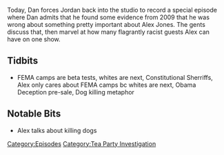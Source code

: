 {{DEFAULTSORT:
    #_EPISODE_0174:February 11, 2009
}}{{Episode
    | title           = February 11, 2009
    | caption         = [https://knowledgefight.libsyn.com/knowledge-fight-feb-11-2009 Listen to this episode on Libsyn]
    | episodeNumber   = 174
    | length          = 01:22:35
    | airDate         = June 26, 2018
    | coverageDate    = February 11, 2009
    | episodeType     = [[:Category:Tea Party Investigation|Tea Party Investigation]]
    | appearance      = [[Jack McLamb]], [[Glen Spencer]], [[George Humphrey]], [[Richard Mack]]
    | previousEpisode = [[173: February 6-10, 2009]]
    | nextEpisode     = [[175: Giants And Bonus Potatoes]]
}}

{{Stub}}

Today, Dan forces Jordan back into the studio to record a special episode where Dan admits that he found some evidence from 2009 that he was wrong about something pretty important about Alex Jones. The gents discuss that, then marvel at how many flagrantly racist guests Alex can have on one show.

==Tidbits==

*FEMA camps are beta tests, whites are next, Constitutional Sherriffs, Alex only cares about FEMA camps bc whites are next, Obama Deception pre-sale, Dog killing metaphor

==Notable Bits==

*Alex talks about killing dogs

[[Category:Episodes]]
[[Category:Tea Party Investigation]]
